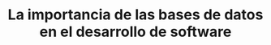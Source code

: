 ---
draft: true
title: La importancia de las bases de datos en el desarrollo de software
publishedAt: 2025-01-16
---